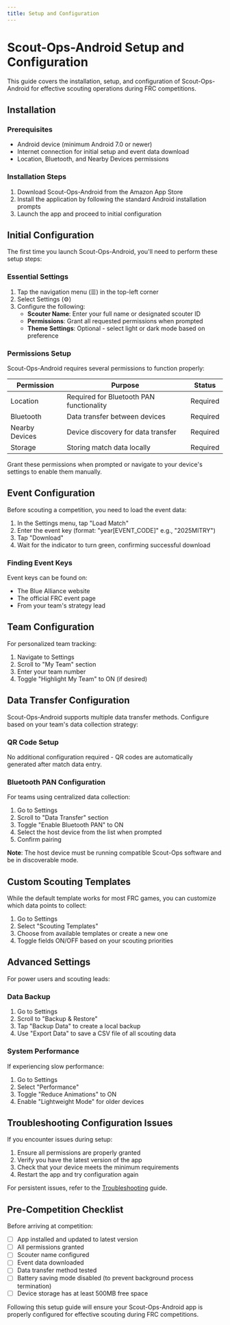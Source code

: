 ```yaml
---
title: Setup and Configuration
---
```


# Scout-Ops-Android Setup and Configuration

This guide covers the installation, setup, and configuration of Scout-Ops-Android for effective scouting operations during FRC competitions.

## Installation

### Prerequisites
- Android device (minimum Android 7.0 or newer)
- Internet connection for initial setup and event data download
- Location, Bluetooth, and Nearby Devices permissions

### Installation Steps

1. Download Scout-Ops-Android from the Amazon App Store
2. Install the application by following the standard Android installation prompts
3. Launch the app and proceed to initial configuration

## Initial Configuration

The first time you launch Scout-Ops-Android, you'll need to perform these setup steps:

### Essential Settings

1. Tap the navigation menu (☰) in the top-left corner
2. Select Settings (⚙️)
3. Configure the following:
   - **Scouter Name**: Enter your full name or designated scouter ID
   - **Permissions**: Grant all requested permissions when prompted
   - **Theme Settings**: Optional - select light or dark mode based on preference

### Permissions Setup

Scout-Ops-Android requires several permissions to function properly:

| Permission | Purpose | Status |
|------------|---------|--------|
| Location | Required for Bluetooth PAN functionality | Required |
| Bluetooth | Data transfer between devices | Required |
| Nearby Devices | Device discovery for data transfer | Required |
| Storage | Storing match data locally | Required |

Grant these permissions when prompted or navigate to your device's settings to enable them manually.

## Event Configuration

Before scouting a competition, you need to load the event data:

1. In the Settings menu, tap "Load Match"
2. Enter the event key (format: "year[EVENT_CODE]" e.g., "2025MITRY")
3. Tap "Download"
4. Wait for the indicator to turn green, confirming successful download

### Finding Event Keys

Event keys can be found on:
- The Blue Alliance website
- The official FRC event page
- From your team's strategy lead

## Team Configuration

For personalized team tracking:

1. Navigate to Settings
2. Scroll to "My Team" section
3. Enter your team number
4. Toggle "Highlight My Team" to ON (if desired)

## Data Transfer Configuration

Scout-Ops-Android supports multiple data transfer methods. Configure based on your team's data collection strategy:

### QR Code Setup

No additional configuration required - QR codes are automatically generated after match data entry.

### Bluetooth PAN Configuration

For teams using centralized data collection:

1. Go to Settings
2. Scroll to "Data Transfer" section
3. Toggle "Enable Bluetooth PAN" to ON
4. Select the host device from the list when prompted
5. Confirm pairing

**Note**: The host device must be running compatible Scout-Ops software and be in discoverable mode.

## Custom Scouting Templates

While the default template works for most FRC games, you can customize which data points to collect:

1. Go to Settings
2. Select "Scouting Templates"
3. Choose from available templates or create a new one
4. Toggle fields ON/OFF based on your scouting priorities

## Advanced Settings

For power users and scouting leads:

### Data Backup

1. Go to Settings
2. Scroll to "Backup & Restore"
3. Tap "Backup Data" to create a local backup
4. Use "Export Data" to save a CSV file of all scouting data

### System Performance

If experiencing slow performance:

1. Go to Settings
2. Select "Performance"
3. Toggle "Reduce Animations" to ON
4. Enable "Lightweight Mode" for older devices

## Troubleshooting Configuration Issues

If you encounter issues during setup:

1. Ensure all permissions are properly granted
2. Verify you have the latest version of the app
3. Check that your device meets the minimum requirements
4. Restart the app and try configuration again

For persistent issues, refer to the [Troubleshooting](./troubleshooting) guide.

## Pre-Competition Checklist

Before arriving at competition:

- [ ] App installed and updated to latest version
- [ ] All permissions granted
- [ ] Scouter name configured
- [ ] Event data downloaded
- [ ] Data transfer method tested
- [ ] Battery saving mode disabled (to prevent background process termination)
- [ ] Device storage has at least 500MB free space

Following this setup guide will ensure your Scout-Ops-Android app is properly configured for effective scouting during FRC competitions.